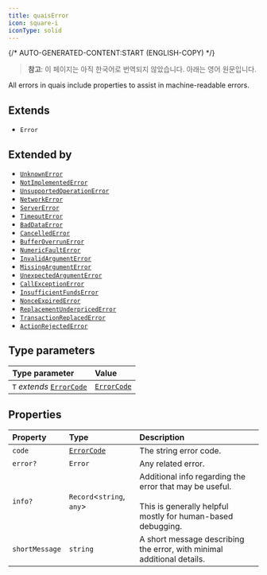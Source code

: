 ```yaml
---
title: quaisError
icon: square-i
iconType: solid
---
```


{/* AUTO-GENERATED-CONTENT:START (ENGLISH-COPY) */}

> **참고**: 이 페이지는 아직 한국어로 번역되지 않았습니다. 아래는 영어 원문입니다.

All errors in quais include properties to assist in machine-readable errors.

## Extends

- `Error`

## Extended by

- [`UnknownError`](/ko/sdk/content/interfaces/UnknownError)
- [`NotImplementedError`](/ko/sdk/content/interfaces/NotImplementedError)
- [`UnsupportedOperationError`](/ko/sdk/content/interfaces/UnsupportedOperationError)
- [`NetworkError`](/ko/sdk/content/interfaces/NetworkError)
- [`ServerError`](/ko/sdk/content/interfaces/ServerError)
- [`TimeoutError`](/ko/sdk/content/interfaces/TimeoutError)
- [`BadDataError`](/ko/sdk/content/interfaces/BadDataError)
- [`CancelledError`](/ko/sdk/content/interfaces/CancelledError)
- [`BufferOverrunError`](/ko/sdk/content/interfaces/BufferOverrunError)
- [`NumericFaultError`](/ko/sdk/content/interfaces/NumericFaultError)
- [`InvalidArgumentError`](/ko/sdk/content/interfaces/InvalidArgumentError)
- [`MissingArgumentError`](/ko/sdk/content/interfaces/MissingArgumentError)
- [`UnexpectedArgumentError`](/ko/sdk/content/interfaces/UnexpectedArgumentError)
- [`CallExceptionError`](/ko/sdk/content/interfaces/CallExceptionError)
- [`InsufficientFundsError`](/ko/sdk/content/interfaces/InsufficientFundsError)
- [`NonceExpiredError`](/ko/sdk/content/interfaces/NonceExpiredError)
- [`ReplacementUnderpricedError`](/ko/sdk/content/interfaces/ReplacementUnderpricedError)
- [`TransactionReplacedError`](/ko/sdk/content/interfaces/TransactionReplacedError)
- [`ActionRejectedError`](/ko/sdk/content/interfaces/ActionRejectedError)

## Type parameters

| Type parameter | Value |
| :------ | :------ |
| `T` *extends* [`ErrorCode`](/ko/sdk/content/type-aliases/ErrorCode) | [`ErrorCode`](/ko/sdk/content/type-aliases/ErrorCode) |

## Properties

| Property | Type | Description |
| :------ | :------ | :------ |
| `code` | [`ErrorCode`](/ko/sdk/content/type-aliases/ErrorCode) | The string error code. |
| `error?` | `Error` | Any related error. |
| `info?` | `Record`\<`string`, `any`\> | Additional info regarding the error that may be useful.<br /><br />This is generally helpful mostly for human-based debugging. |
| `shortMessage` | `string` | A short message describing the error, with minimal additional details. |
